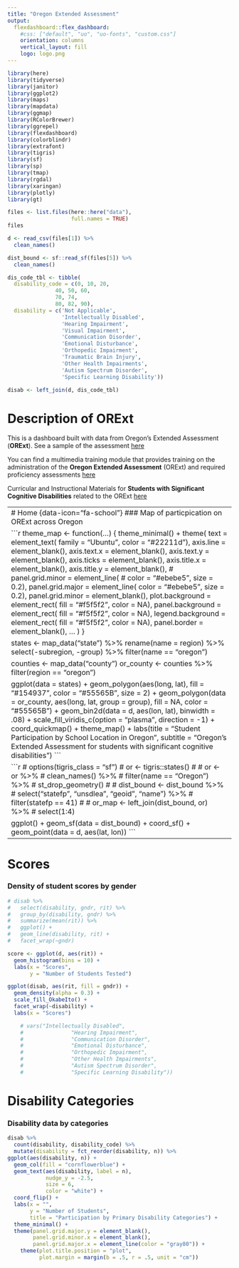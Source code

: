 ```yaml
---
title: "Oregon Extended Assessment"
output: 
  flexdashboard::flex_dashboard:
    #css: ["default", "uo", "uo-fonts", "custom.css"]
    orientation: columns
    vertical_layout: fill
    logo: logo.png
---
```


```r
library(here)
library(tidyverse)
library(janitor)
library(ggplot2)
library(maps)
library(mapdata)
library(ggmap)
library(RColorBrewer)
library(ggrepel)
library(flexdashboard)
library(colorblindr)
library(extrafont)
library(tigris)
library(sf)
library(sp)
library(tmap)
library(rgdal)
library(xaringan)
library(plotly)
library(gt)
```

```r
files <- list.files(here::here("data"),
                    full.names = TRUE)
files

d <- read_csv(files[1]) %>%
  clean_names()

dist_bound <- sf::read_sf(files[5]) %>%
  clean_names()

dis_code_tbl <- tibble(
  disability_code = c(0, 10, 20,
               40, 50, 60,
               70, 74,
               80, 82, 90),
  disability = c('Not Applicable',
                 'Intellectually Disabled',
                 'Hearing Impairment',
                 'Visual Impairment',
                 'Communication Disorder',
                 'Emotional Disturbance',
                 'Orthopedic Impairment',
                 'Traumatic Brain Injury',
                 'Other Health Impairments',
                 'Autism Spectrum Disorder',
                 'Specific Learning Disability'))

disab <- left_join(d, dis_code_tbl)
```

Description of ORExt {.sidebar}
=====================

This is a dashboard built with data from Oregon's Extended Assessment (**ORExt**). See a sample of the assessment [here](https://orext-practicetests.brtprojects.org)

You can find a multimedia training module that provides training on the administration of the **Oregon Extended Assessment** (ORExt) and required proficiency assessments [here](https://or.k12test.com)  

Curricular and Instructional Materials for **Students with Significant Cognitive Disabilities** related to the ORExt [here](https://lms.brtprojects.org/)  

-----------------------------------------------------------------------
# Home {data-icon="fa-school"}
### Map of particpication on ORExt across Oregon

```r

theme_map <- function(...) {
  theme_minimal() +
  theme(
    text = element_text(
      family = "Ubuntu",
      color = "#22211d"),
    axis.line = element_blank(),
    axis.text.x = element_blank(),
    axis.text.y = element_blank(),
    axis.ticks = element_blank(),
    axis.title.x = element_blank(),
    axis.title.y = element_blank(),
    # panel.grid.minor = element_line(
    #   color = "#ebebe5", size = 0.2),
    panel.grid.major = element_line(
      color = "#ebebe5", size = 0.2),
    panel.grid.minor = element_blank(),
    plot.background = element_rect(
      fill = "#f5f5f2", color = NA),
    panel.background = element_rect(
      fill = "#f5f5f2", color = NA),
    legend.background = element_rect(
      fill = "#f5f5f2", color = NA),
    panel.border = element_blank(),
    ...
  )
}

states <- map_data("state") %>%
  rename(name = region) %>%
  select(-subregion, -group) %>%
  filter(name == "oregon")

counties <- map_data("county")
or_county <- counties %>%
  filter(region == "oregon")

ggplot(data = states) +
  geom_polygon(aes(long, lat),
               fill = "#154937",
               color = "#55565B",
               size = 2) +
  geom_polygon(data = or_county,
               aes(long, lat,
                   group = group),
               fill = NA,
               color = "#55565B") +
  geom_bin2d(data = d, aes(lon, lat),
             binwidth = .08) +
  scale_fill_viridis_c(option = "plasma",
                       direction = -1) +
  coord_quickmap() +
  theme_map() +
  labs(title = "Student Participation by School Location in Oregon",
         subtitle = "Oregon's Extended Assessment for students with significant cognitive disabilities ")
```

```r
# options(tigris_class = "sf")
# or <- tigris::states()
# 
# or <- or %>%
#   clean_names() %>%
#   filter(name == "Oregon") %>%
#   st_drop_geometry()
# 
# dist_bound <- dist_bound %>%
#   select("statefp", "unsdlea", "geoid", "name") %>%
#   filter(statefp == 41)
# 
# or_map <- left_join(dist_bound, or) %>%
#   select(1:4)

ggplot() +
  geom_sf(data = dist_bound) +
  coord_sf() +
  geom_point(data = d, aes(lat, lon))
```

-----------------------------------------------------------------------
# Scores {data-icon="fa-graduation-cap"}
### Density of student scores by gender

```r
# disab %>%
#   select(disability, gndr, rit) %>%
#   group_by(disability, gndr) %>%
#   summarize(mean(rit)) %>%
#   ggplot() +
#   geom_line(disability, rit) +
#   facet_wrap(~gndr)

score <- ggplot(d, aes(rit)) +
  geom_histogram(bins = 10) +
  labs(x = "Scores",
       y = "Number of Students Tested")

ggplot(disab, aes(rit, fill = gndr)) +
  geom_density(alpha = 0.3) +
  scale_fill_OkabeIto() +
  facet_wrap(~disability) +
  labs(x = "Scores")

    # vars("Intellectually Disabled",
    #               "Hearing Impairment",
    #               "Communication Disorder",
    #               "Emotional Disturbance",
    #               "Orthopedic Impairment",
    #               "Other Health Impairments",
    #               "Autism Spectrum Disorder",
    #               "Specific Learning Disability"))
```

# Disability Categories {data-icon="fas fa-user"} 

### Disability data by categories

```r

disab %>%
  count(disability, disability_code) %>%
  mutate(disability = fct_reorder(disability, n)) %>%
ggplot(aes(disability, n)) +
  geom_col(fill = "cornflowerblue") +
  geom_text(aes(disability, label = n),
            nudge_y = -2.5,
            size = 6,
            color = "white") +
  coord_flip() +
  labs(x = "",
       y = "Number of Students",
       title = "Participation by Primary Disability Categories") +
  theme_minimal() +
  theme(panel.grid.major.y = element_blank(),
        panel.grid.minor.x = element_blank(),
        panel.grid.major.x = element_line(color = "gray80")) +
    theme(plot.title.position = "plot",
          plot.margin = margin(b = .5, r = .5, unit = "cm"))
```